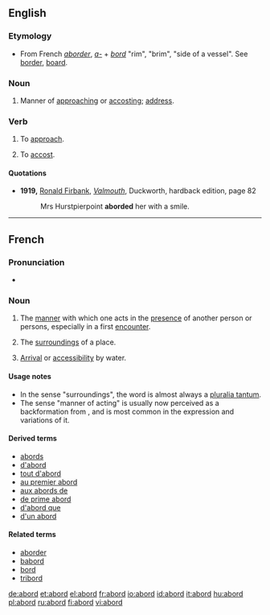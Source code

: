 ==English==

===Etymology===
*From French ''[[aborder]]'', ''[[a-]]'' + ''[[bord]]'' "rim", "brim", "side of a vessel". See [[border]], [[board]].

===Noun===
{{en-noun}}
# Manner of [[approach]]ing or [[accost]]ing; [[address]].

===Verb===
{{en-verb}}
# {{obsolete}} To [[approach]].
# {{obsolete}} To [[accost]].

====Quotations====
*'''1919,''' [[w:Ronald Firbank|Ronald Firbank]], ''[[w:Valmouth|Valmouth]]'', Duckworth, hardback edition, page 82
*: Mrs Hurstpierpoint '''aborded''' her with a smile.

{{anagrams:en/abdor}}
----
==French==

===Pronunciation===
* {{audio|Fr-abord.ogg|Audio}}

===Noun===
{{fr-noun|m}}

# {{literary|lang=fr}} The [[manner]] with which one acts in the [[presence]] of another person or persons, especially in a first [[encounter]].
# {{rare|lang=fr}} The [[surrounding]]s of a place.
# {{archaic|lang=fr}} [[arrival|Arrival]] or [[accessibility]] by water.

====Usage notes====
*In the sense "surroundings", the word is almost always a [[pluralia tantum]].
*The sense "manner of acting" is usually now perceived as a backformation from {{term|aborder||to approach}}, and is most common in the expression {{term||être [[d'un abord]]}} and variations of it.

====Derived terms====
*[[abords]]
*[[d'abord]]
*[[tout d'abord]]
*[[au premier abord]]
*[[aux abords de]]
*[[de prime abord]]
*[[d'abord que]]
*[[d'un abord]]

====Related terms====
*[[aborder]]
*[[babord]]
*[[bord#French|bord]]
*[[tribord]]

[[de:abord]]
[[et:abord]]
[[el:abord]]
[[fr:abord]]
[[io:abord]]
[[id:abord]]
[[it:abord]]
[[hu:abord]]
[[pl:abord]]
[[ru:abord]]
[[fi:abord]]
[[vi:abord]]